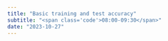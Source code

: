 ```yaml
---
title: "Basic training and test accuracy"
subtitle: "<span class='code'>08:00-09:30</span>"
date: "2023-10-27"
---
```


<!-- Materials will be distributed sooner to the event. -->

<!-- ```{=html} -->
<!-- <embed src="../../materials/00_intro.pdf" type="application/pdf" width="750px" height="420px"> -->
<!-- ``` -->

<!-- [View slides in full screen](../../materials/00_intro.pdf) -->
